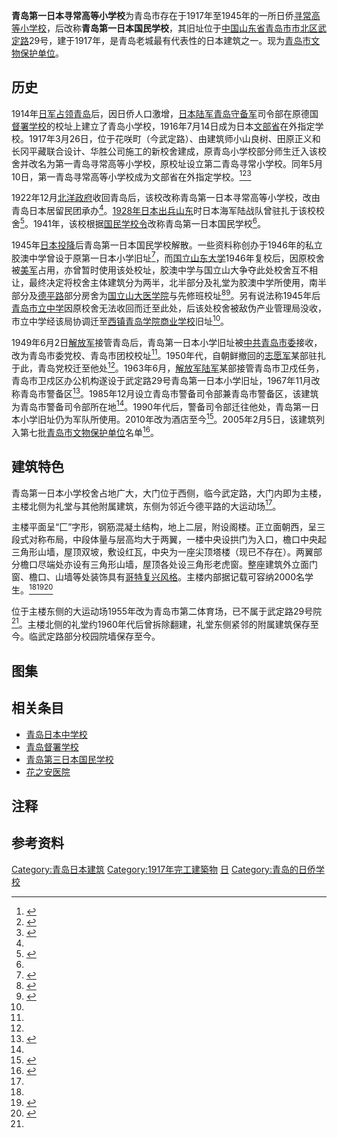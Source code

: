 {{文物保护单位
| 级别 = 市县级
| 市/县名 = 青岛市
| 图片 = [[File:青岛第一日本寻常高等小学校旧址_2019-12-27.jpg|260px]]<br><small>武定路正立面，2019年</small>
| 名称 = 日本第一寻常小学旧址
| 编号 = 第七批
| 分类 = 近现代重要史迹及代表性建筑
| 时代 = 1916-1917
| 所在 = [[青岛市|青岛市]][[市北区|市北区]]武定路29号
| 登录 = 2005年2月5日
}}
{{coord|36|04|48.5|N|120|19|18|E|type:landmark|display=title}}

'''青岛第一日本寻常高等小学校'''{{注|简称“青岛第一日本小学校”，一些资料误作“青岛日本第一寻常高等小学校”}}为青岛市存在于1917年至1945年的一所日侨[[寻常高等小学校|寻常高等小学校]]，后改称'''青岛第一日本国民学校'''，其旧址位于[[中国|中国]][[山东省|山东省]][[青岛市|青岛市]][[市北区|市北区]][[武定路_(青岛)|武定路]]29号，建于1917年，是青岛老城最有代表性的日本建筑之一。现为[[青岛市文物保护单位|青岛市文物保护单位]]。

==历史==
1914年[[青岛战役|日军占领青岛]]后，因日侨人口激增，[[日本陆军|日本陆军]][[青島守備軍_(日本陸軍)|青岛守备军]]司令部在原德国[[青岛督署学校|督署学校]]的校址上建立了青岛小学校，1916年7月14日成为日本[[文部省|文部省]]在外指定学校。1917年3月26日，位于花咲町（今武定路）、由建筑师小山良树、田原正义和长冈平藏联合设计、华胜公司施工的新校舍建成，原青岛小学校部分师生迁入该校舍并改名为第一青岛寻常高等小学校，原校址设立第二青岛寻常小学校{{注|部分资料写作“青岛第一寻常高等小学校”“青岛第二寻常小学校”}}。同年5月10日，第一青岛寻常高等小学校成为文部省在外指定学校。<ref Name=ming>{{cite book|author=王栋|title=《青岛影像 1898-1928：明信片中的城市记忆》|year=2017|publisher=中国海洋大学出版社|location=青岛|isbn=978-7-5670-1113-7}}</ref><ref Name=ben>{{cite web |url=http://www.qdda.gov.cn/expertLibrary.do?method=viewingArticle&articleId=13559019741192144001&subject_id=12259376220001761001|title=日本第一次占领青岛时期的移民潮|date=2012-12-19|author=孙保锋|publisher=青岛档案信息网}}</ref><ref>{{cite web|url=http://dailyqd.com/arc/2015-04/14/content_241136_all.htm|title=盘点日本第一次占领青岛时所建小学校|date=2015-04-14|publisher=青报网|access-date=2017-04-01}}</ref>

1922年12月[[北洋政府|北洋政府]]收回青岛后，该校改称青岛第一日本寻常高等小学校，改由青岛日本居留民团承办<ref Name=ben/>。[[五三惨案|1928年日本出兵山东]]时日本海军陆战队曾驻扎于该校校舍<ref>{{cite web|url=http://www.tbcas.jp/ja/lib/lib5/data/MCJB12348/HTML/#36|title=《山东省动乱纪念写真帖》|date=1928|author=神野良隆|publisher=青岛新报株式会社|accessdate=2019-11-15|archive-date=2020-07-21|archive-url=https://web.archive.org/web/20200721121909/http://www.tbcas.jp/ja/lib/lib5/data/MCJB12348/HTML/#36|dead-url=no}}</ref>。1941年，该校根据[[国民学校令|国民学校令]]改称青岛第一日本国民学校<ref Name=ming/>。

1945年[[日本投降|日本投降]]后青岛第一日本国民学校解散。一些资料称创办于1946年的私立胶澳中学曾设于原第一日本小学旧址<ref>{{cite web|url=http://qdsq.qingdao.gov.cn/n15752132/n20546827/n20580272/n20581345/190917150826114617.html|title=青岛市志·教育志·普通中等教育·学校·私立中学|date=|author=青岛市史志办|publisher=青岛市情网}}</ref>，而[[国立山东大学|国立山东大学]]1946年复校后，因原校舍被[[美军|美军]]占用，亦曾暂时使用该处校址，胶澳中学与国立山大争夺此处校舍互不相让，最终决定将校舍主体建筑分为两半，北半部分及礼堂为胶澳中学所使用，南半部分及[[德平路|德平路]]部分房舍为[[青岛医学院|国立山大医学院]]与先修班校址<ref Name=wu>{{cite web|url=http://www.qdda.gov.cn/front/laoqingdao/preview.jsp?subjectid=12259376569844725001&rootID=12259393312653181001&ID=1806418|title=武定路|date=|author=鲁海|publisher=青岛档案信息网}}</ref><ref>{{cite web|url=http://lib.sdsqw.cn/bin/mse.exe?seachword=&K=a&A=67&rec=51&run=13|title=山东省省情资料库·教育库·高等教育·学校设置·民国时期的山东高等院校设置·省立山东大学、国立山东大学（国立青岛大学）|date=|author=山东省史志办|publisher=山东省情网}}</ref>。另有说法称1945年后[[青岛一中|青岛市立中学]]因原校舍无法收回而迁至此处，后该处校舍被敌伪产业管理局没收，市立中学经该局协调迁至[[西镇|西镇]][[青岛学院商业学校|青岛学院商业学校]]旧址<ref Name=ming/>。

1949年6月2日[[解放军|解放军]]接管青岛后，青岛第一日本小学旧址被[[中共青岛市委|中共青岛市委]]接收，改为青岛市委党校、青岛市团校校址<ref Name=wu/>。1950年代，自朝鲜撤回的[[志愿军|志愿军]]某部驻扎于此，青岛党校迁至他处<ref Name=wu/>。1963年6月，[[解放军陆军|解放军陆军]]某部接管青岛市卫戍任务，青岛市卫戍区办公机构遂设于武定路29号青岛第一日本小学旧址，1967年11月改称青岛市警备区<ref Name=jing>{{cite web|url=http://qdsq.qingdao.gov.cn/n15752132/n20546827/n20583798/n20584828/n20584886/151215022708475550.html|title=青岛市志·军事志·城市警备·领导机构|date=|author=青岛市史志办|publisher=青岛市情网}}</ref>。1985年12月设立青岛市警备司令部兼青岛市警备区，该建筑为青岛市警备司令部所在地<ref Name=jing/>。1990年代后，警备司令部迁往他处，青岛第一日本小学旧址仍为军队所使用。2010年改为酒店至今<ref>{{cite web|url=http://news.qingdaonews.com/wap/2014-12/13/content_10817504_all.htm|title=独家：青岛老街系列 青岛曾经的皇后大道|date=2014-12-13|author=陈志伟|publisher=青岛新闻网}}</ref>。2005年2月5日，该建筑列入第七批[[青岛市文物保护单位|青岛市文物保护单位]]名单<ref>{{cite web|url=http://www.qingdao.gov.cn/n172/n68422/n1527/n1662668/100020050316238485.html|title=关于公布青岛市第七批市级文物保护单位的通知|date=2005-02-05|author=[[青岛市人民政府|青岛市人民政府]]|publisher=青岛政务网|accessdate=2019-11-15|archive-date=2018-07-13|archive-url=https://web.archive.org/web/20180713204423/http://www.qingdao.gov.cn/n172/n68422/n1527/n1662668/100020050316238485.html|dead-url=yes}}</ref>。

==建筑特色==
青岛第一日本小学校舍占地广大，大门位于西侧，临今武定路，大门内即为主楼，主楼北侧为礼堂与其他附属建筑，东侧为邻近今德平路的大运动场<ref Name=ming/>。

主楼平面呈“匚”字形，钢筋混凝土结构，地上二层，附设阁楼。正立面朝西，呈三段式对称布局，中段体量与层高均大于两翼，一楼中央设拱门为入口，檐口中央起三角形山墙，屋顶双坡，敷设红瓦，中央为一座尖顶塔楼（现已不存在）。两翼部分檐口尽端处亦设有三角形山墙，屋顶各处设三角形老虎窗。整座建筑外立面门窗、檐口、山墙等处装饰具有[[哥特复兴建筑|哥特复兴风格]]。主楼内部据记载可容纳2000名学生。<ref Name=ming/><ref Name=jin>{{cite book|author=金山|title=《青岛近代建筑 1922-1937》|year=2016|publisher=同济大学出版社|location=上海|isbn=978-7-5608-6665-9}}</ref><ref Name=zhong>{{Cite book|title=《中国近代建筑总览·青岛篇》|author=徐飞鹏 张复合 村松伸 堀内正昭|publisher=中国建筑工业出版社|year=1992|isbn=7-112-01483-2|location=北京}}</ref>

位于主楼东侧的大运动场1955年改为青岛市第二体育场，已不属于武定路29号院<ref Name=wu/>。主楼北侧的礼堂约1960年代后曾拆除翻建，礼堂东侧紧邻的附属建筑保存至今。临武定路部分校园院墙保存至今。

==图集==
{{Gallery
|width=225
|height=150
|File:青岛日本第一寻常小学校.jpg|<small>旧明信片中的学校主楼</small>
|File:青岛日本第一寻常小学校1.jpg|<small>主楼正立面</small>
|File:青岛日本第一寻常小学校体育场日本第三师团阅兵式.jpg|<small>1928年日军[[第3师团|第三师团]]在操场举行阅兵式</small>
|File:青岛日本第一寻常小学校后侧及体育场 03.jpg|<small>校舍建筑群与体育场，1941年</small>
|File:青岛日本第一寻常小学校旧址细节1.jpg|<small>北侧山墙及墙面装饰</small>
|File:青岛日本第一寻常小学校旧址细节.jpg|<small>窗饰细节</small>
|File:青岛日本第一寻常小学校旧址内部.jpg|<small>内部楼梯</small>
|File:青岛日本第一寻常小学校旧址附属建筑.jpg|<small>附属建筑，左侧为拆除翻建后的礼堂</small>
}}

==相关条目==
{{commons category|Former Japanese 1st Primary School in Qingdao}}
*[[青岛日本中学校|青岛日本中学校]]
*[[青岛督署学校|青岛督署学校]]
*[[青岛第三日本国民学校|青岛第三日本国民学校]]
*[[花之安医院|花之安医院]]

==注释==
{{notefoot}}

==参考资料==
{{reflist}}

{{青岛市日本建筑}} 
[[Category:青岛日本建筑|Category:青岛日本建筑]]
[[Category:1917年完工建築物|Category:1917年完工建築物]]
[[Category:青岛已关闭学校|日]]
[[Category:青岛的日侨学校|Category:青岛的日侨学校]]